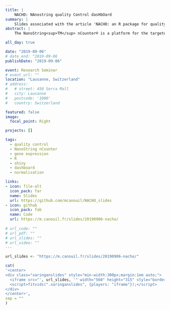 ```yaml
---
title: |
    NACHO: NAnostring quality Control dasHbOard
summary: | 
    Slides associated with the article 'NACHO: an R package for quality control of NanoString nCounter data.' (DOI:[10.1093/bioinformatics/btz647](https://doi.org/10.1093/bioinformatics/btz647)).
abstract: |
    The NanoString<sup>TM</sup> nCounter® is a platform for the targeted quantification of expression data in biofluids and tissues. While software by the manufacturer is available in addition to third parties packages, they do not provide a complete quality control (QC) pipeline. Here, we present NACHO ('NAnostring quality Control dasHbOard'), a comprehensive QC R-package. The package consists of three subsequent steps: summarize, visualize and normalize. The summarize function collects all the relevant data and stores it in a tidy format, the visualize function initiates a dashboard with plots of the relevant QC outcomes. It contains QC metrics that are measured by default by the manufacturer, but also calculates other insightful measures, including the scaling factors that are needed in the normalization step. In this normalization step, different normalization methods can be chosen to optimally preprocess data. Together, NACHO is a comprehensive method that optimizes insight and preprocessing of nCounter® data.

all_day: true

date: "2019-09-06"
# date_end: "2019-09-06
publishDate: "2019-09-06"

event: Research Seminar
# event_url: ""
location: "Lausanne, Switzerland"
# address:
#   # street: 450 Serra Mall
#   city: Lausanne
#   postcode: '1000'
#   country: Switzerland

featured: false
image:
  focal_point: Right

projects: []

tags:
  - quality control
  - NanoString nCounter
  - gene expression
  - R
  - shiny
  - dashboard
  - normalisation

links:  
- icon: file-alt
  icon_pack: far
  name: Slides
  url: https://github.com/mcanouil/NACHO_slides
- icon: github
  icon_pack: fab
  name: Code
  url: https://m.canouil.fr/slides/20190906-nacho/
  
# url_code: ""
# url_pdf: ""
# url_slides: ""
# url_video: ""
---
```


```r
url_slides <- "https://m.canouil.fr/slides/20190906-nacho/"
```

```r
cat(
'<center>
<div class="xaringanslides" style="min-width:300px;margin:1em auto;">
  <iframe src="', url_slides, '" width="560" height="315" style="border:2px solid currentColor;" loading="lazy" allowfullscreen></iframe>
  <script>fitvids(".xaringanslides", {players: "iframe"});</script>
</div>
</center>',
sep = ""
)
```
